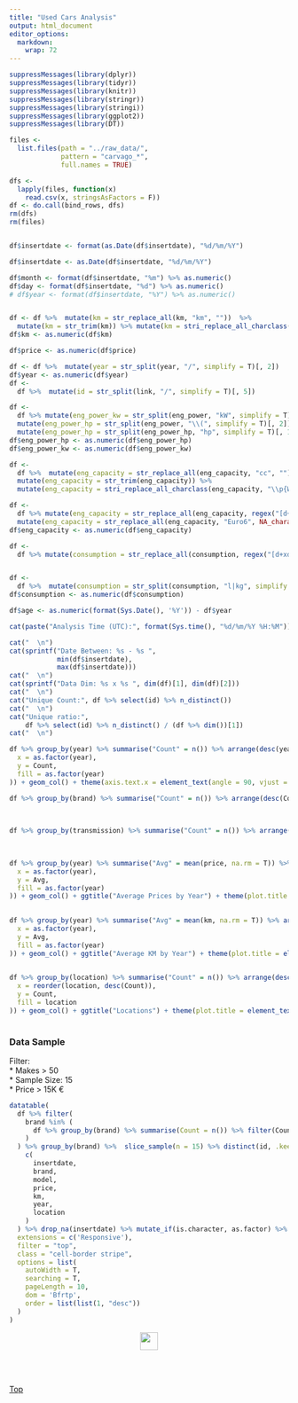 ```yaml
---
title: "Used Cars Analysis"
output: html_document
editor_options: 
  markdown: 
    wrap: 72
---
```


```{=html}
<style>
pre {
  overflow-x: auto;
}
pre code {
  word-wrap: normal;
  white-space: pre;
}
</style>
```

```r
suppressMessages(library(dplyr))
suppressMessages(library(tidyr))
suppressMessages(library(knitr))
suppressMessages(library(stringr))
suppressMessages(library(stringi))
suppressMessages(library(ggplot2))
suppressMessages(library(DT))
```


```r
files <-
  list.files(path = "../raw_data/",
             pattern = "carvago_*",
             full.names = TRUE)

dfs <-
  lapply(files, function(x)
    read.csv(x, stringsAsFactors = F))
df <- do.call(bind_rows, dfs)
rm(dfs)
rm(files)


df$insertdate <- format(as.Date(df$insertdate), "%d/%m/%Y")

df$insertdate <- as.Date(df$insertdate, "%d/%m/%Y")

df$month <- format(df$insertdate, "%m") %>% as.numeric()
df$day <- format(df$insertdate, "%d") %>% as.numeric()
# df$year <- format(df$insertdate, "%Y") %>% as.numeric()


df <- df %>%  mutate(km = str_replace_all(km, "km", ""))  %>%
  mutate(km = str_trim(km)) %>% mutate(km = stri_replace_all_charclass(km, "\\p{WHITE_SPACE}", ""))
df$km <- as.numeric(df$km)

df$price <- as.numeric(df$price)

df <- df %>%  mutate(year = str_split(year, "/", simplify = T)[, 2])
df$year <- as.numeric(df$year)
df <-
  df %>%  mutate(id = str_split(link, "/", simplify = T)[, 5])

df <-
  df %>% mutate(eng_power_kw = str_split(eng_power, "kW", simplify = T)[, 1]) %>%
  mutate(eng_power_hp = str_split(eng_power, "\\(", simplify = T)[, 2]) %>%
  mutate(eng_power_hp = str_split(eng_power_hp, "hp", simplify = T)[, 1]) %>% select(-eng_power)
df$eng_power_hp <- as.numeric(df$eng_power_hp)
df$eng_power_kw <- as.numeric(df$eng_power_kw)

df <-
  df %>%  mutate(eng_capacity = str_replace_all(eng_capacity, "cc", ""))  %>%
  mutate(eng_capacity = str_trim(eng_capacity)) %>%
  mutate(eng_capacity = stri_replace_all_charclass(eng_capacity, "\\p{WHITE_SPACE}", ""))

df <-
  df %>% mutate(eng_capacity = str_replace_all(eng_capacity, regex("[d+l/d+km]"), NA_character_)) %>%
  mutate(eng_capacity = str_replace_all(eng_capacity, "Euro6", NA_character_))
df$eng_capacity <- as.numeric(df$eng_capacity)

df <-
  df %>% mutate(consumption = str_replace_all(consumption, regex("[d+xd+]"), NA_character_))


df <-
  df %>%  mutate(consumption = str_split(consumption, "l|kg", simplify = T)[, 1])
df$consumption <- as.numeric(df$consumption)

df$age <- as.numeric(format(Sys.Date(), '%Y')) - df$year

```


```r
cat(paste("Analysis Time (UTC):", format(Sys.time(), "%d/%m/%Y %H:%M")))

cat("  \n")
cat(sprintf("Date Between: %s - %s ",
            min(df$insertdate),
            max(df$insertdate)))
cat("  \n")
cat(sprintf("Data Dim: %s x %s ", dim(df)[1], dim(df)[2]))
cat("  \n")
cat("Unique Count:", df %>% select(id) %>% n_distinct())
cat("  \n")
cat("Unique ratio:",
    df %>% select(id) %>% n_distinct() / (df %>% dim())[1])
cat("  \n")

```


```r

df %>% group_by(year) %>% summarise("Count" = n()) %>% arrange(desc(year))  %>% head(10) %>% mutate_if(is.integer, as.factor)  %>% ggplot(., aes(
  x = as.factor(year),
  y = Count,
  fill = as.factor(year)
)) + geom_col() + theme(axis.text.x = element_text(angle = 90, vjust = 0.5)) + ggtitle("Model Year") + theme(plot.title = element_text(hjust = 0.5)) + guides(fill = guide_legend(title = "Model Year")) + xlab("Years") + theme_bw()

```


```r
df %>% group_by(brand) %>% summarise("Count" = n()) %>% arrange(desc(Count)) %>% head(10) %>% ggplot(., aes(x =
                                                                                                              brand, y = Count, fill = brand)) + geom_col() + ggtitle("Top 10 Makes") + theme(plot.title = element_text(hjust = 0.5)) + guides(fill =
                                                                                                                                                                                                                                                 guide_legend(title = "Make")) + xlab("") + theme_bw()
```

```r
df %>% group_by(transmission) %>% summarise("Count" = n()) %>% arrange(desc(Count)) %>% ggplot(., aes(x =
                                                                                                        transmission, y = Count, fill = transmission)) + geom_col() + ggtitle("Transmission Types") + theme(plot.title = element_text(hjust = 0.5)) + guides(fill =
                                                                                                                                                                                                                                                               guide_legend(title = "Make")) + xlab("") + theme_bw()
```


```r
df %>% group_by(year) %>% summarise("Avg" = mean(price, na.rm = T)) %>% arrange(desc(Avg)) %>%  ggplot(., aes(
  x = as.factor(year),
  y = Avg,
  fill = as.factor(year)
)) + geom_col() + ggtitle("Average Prices by Year") + theme(plot.title = element_text(hjust = 0.5)) + guides(fill =
                                                                                                               guide_legend(title = "Year")) + xlab("Average Prices") + ylab("") + theme_bw()
```


```r


df %>% group_by(year) %>% summarise("Avg" = mean(km, na.rm = T)) %>% arrange(desc(Avg)) %>% na.omit() %>%  ggplot(., aes(
  x = as.factor(year),
  y = Avg,
  fill = as.factor(year)
)) + geom_col() + ggtitle("Average KM by Year") + theme(plot.title = element_text(hjust = 0.5)) + guides(fill =
                                                                                                           guide_legend(title = "Year")) + xlab("Average KM") + ylab("") + theme_bw()
```


```r
df %>% group_by(location) %>% summarise("Count" = n()) %>% arrange(desc(Count)) %>% na.omit() %>% ggplot(., aes(
  x = reorder(location, desc(Count)),
  y = Count,
  fill = location
)) + geom_col() + ggtitle("Locations") + theme(plot.title = element_text(hjust = 0.5)) + guides(fill =
                                                                                                  guide_legend(title = "Countries")) + xlab("") + theme_bw()
```



### Data Sample

Filter: <br>
* Makes > 50 <br>
* Sample Size: 15 <br>
* Price > 15K € <br>


::: {style="width:100%; height:auto; margin: auto;"}
```r
datatable(
  df %>% filter(
    brand %in% (
      df %>% group_by(brand) %>% summarise(Count = n()) %>% filter(Count > 50) %>% select(brand) %>% pull()
    )
  ) %>% group_by(brand) %>%  slice_sample(n = 15) %>% distinct(id, .keep_all = T) %>%  select(
    c(
      insertdate,
      brand,
      model,
      price,
      km,
      year,
      location
    )
  ) %>% drop_na(insertdate) %>% mutate_if(is.character, as.factor) %>% filter(price > 15000),
  extensions = c('Responsive'),
  filter = "top",
  class = "cell-border stripe",
  options = list(
    autoWidth = T,
    searching = T,
    pageLength = 10,
    dom = 'Bfrtp',
    order = list(list(1, "desc"))
  )
)


```


:::

<div>
 <center>
    <p><a href="https://github.com/silverstone1903/used-car-scraper" target="_blank" rel="noopener">
    <img src="https://pngimg.com/uploads/github/github_PNG58.png" 
    alt="" width="32" height="32" /></a></p>
    </center>
</div>

<br>
<br>


<div align="right">
<a href="#top">Top </a>
</div>

